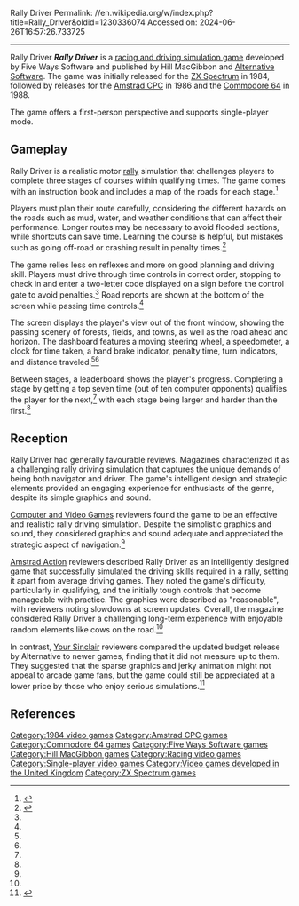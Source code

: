 Rally Driver
Permalink: //en.wikipedia.org/w/index.php?title=Rally_Driver&oldid=1230336074
Accessed on: 2024-06-26T16:57:26.733725



------
Rally Driver
{{Short description|1984 video game}}
{{About|the video game|drivers in rally racing|Rallying}}
{{Infobox video game
| title        = Rally Driver
| image        = 
| caption      = 
| developer    = Five Ways Software Ltd.
| publisher    = Hill MacGibbon, Alternative Software Ltd.
| released     = {{ubl
                 |ZX Spectrum|{{Video game release|EU|1984}}
                 |Amstrad CPC|{{Video game release|EU|1986}}
                 |Commodore 64|{{Video game release|EU|1988}}
}}
| genre        = [[Sim racing]]
| modes        = Single-player
| platforms    = [[ZX Spectrum]], [[Amstrad CPC]], [[Commodore 64]]
}}
'''''Rally Driver''''' is a [[Sim racing|racing and driving simulation game]] developed by Five Ways Software and published by Hill MacGibbon and [[Alternative Software]]. The game was initially released for the [[ZX Spectrum]] in 1984, followed by releases for the [[Amstrad CPC]] in 1986 and the [[Commodore 64]] in 1988.

The game offers a first-person perspective and supports single-player mode.

== Gameplay ==
Rally Driver is a realistic motor [[Rallying|rally]] simulation that challenges players to complete three stages of courses within qualifying times. The game comes with an instruction book and includes a map of the roads for each stage.<ref name="cvg">{{Cite journal |date=February 1985 |title=Rally Driver |url=https://archive.org/details/cvg-magazine-040/page/n39/mode/1up?view=theater |journal=[[Computer and Video Games]] |issue=40 |pages=40}}</ref>

Players must plan their route carefully, considering the different hazards on the roads such as mud, water, and weather conditions that can affect their performance. Longer routes may be necessary to avoid flooded sections, while shortcuts can save time. Learning the course is helpful, but mistakes such as going off-road or crashing result in penalty times.<ref name="aa">{{Cite journal |date=March 1986 |title=Rally Driver |url=https://archive.org/details/amstrad-action-006/page/n61/mode/2up?view=theater |journal=[[Amstrad Action]] |issue=6 |pages=63}}</ref>

The game relies less on reflexes and more on good planning and driving skill. Players must drive through time controls in correct order, stopping to check in and enter a two-letter code displayed on a sign before the control gate to avoid penalties.<ref name="aa" /> Road reports are shown at the bottom of the screen while passing time controls.<ref name="cvg" />

The screen displays the player's view out of the front window, showing the passing scenery of forests, fields, and towns, as well as the road ahead and horizon. The dashboard features a moving steering wheel, a speedometer, a clock for time taken, a hand brake indicator, penalty time, turn indicators, and distance traveled.<ref name="cvg" /><ref name="aa" />

Between stages, a leaderboard shows the player's progress. Completing a stage by getting a top seven time (out of ten computer opponents) qualifies the player for the next,<ref name="aa" /> with each stage being larger and harder than the first.<ref name="cvg" /> 

== Reception ==
{{Video game reviews
| CVG = 28/40<ref name="cvg" />
| AAction = 71%<ref name="aa" />
| YSinclair = 5/10<ref name="ys" />
}}
Rally Driver had generally favourable reviews. Magazines characterized it as a challenging rally driving simulation that captures the unique demands of being both navigator and driver. The game's intelligent design and strategic elements provided an engaging experience for enthusiasts of the genre, despite its simple graphics and sound. 

[[Computer and Video Games]] reviewers found the game to be an effective and realistic rally driving simulation. Despite the simplistic graphics and sound, they considered graphics and sound adequate and appreciated the strategic aspect of navigation.<ref name="cvg" />

[[Amstrad Action]] reviewers described Rally Driver as an intelligently designed game that successfully simulated the driving skills required in a rally, setting it apart from average driving games. They noted the game's difficulty, particularly in qualifying, and the initially tough controls that become manageable with practice. The graphics were described as "reasonable", with reviewers noting slowdowns at screen updates. Overall, the magazine considered Rally Driver a challenging long-term experience with enjoyable random elements like cows on the road.<ref name="aa" />

In contrast, [[Your Sinclair]] reviewers compared the updated budget release by Alternative to newer games, finding that it did not measure up to them. They suggested that the sparse graphics and jerky animation might not appeal to arcade game fans, but the game could still be appreciated at a lower price by those who enjoy serious simulations.<ref name="ys">{{Cite journal |date=August 1988 |title=Rally Driver |url=https://archive.org/details/your-sinclair-32/page/n35/mode/2up |journal=[[Your Sinclair]] |issue=32 |pages=36}}</ref>

== References ==
<references />

[[Category:1984 video games]]
[[Category:Amstrad CPC games]]
[[Category:Commodore 64 games]]
[[Category:Five Ways Software games]]
[[Category:Hill MacGibbon games]]
[[Category:Racing video games]]
[[Category:Single-player video games]]
[[Category:Video games developed in the United Kingdom]]
[[Category:ZX Spectrum games]]